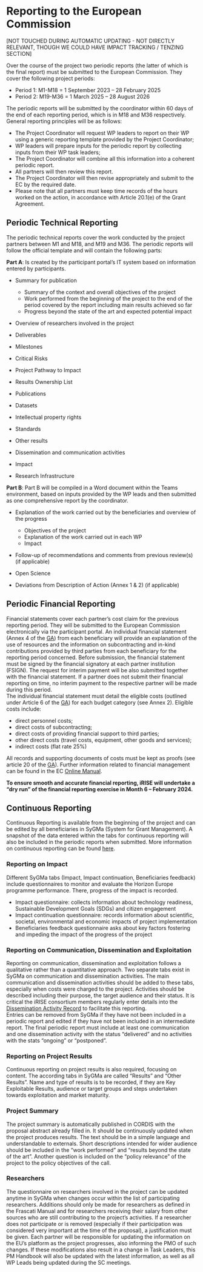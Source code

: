 # **Reporting to the European Commission**  

[NOT TOUCHED DURING AUTOMATIC UPDATING - NOT DIRECTLY RELEVANT, THOUGH WE COULD HAVE IMPACT TRACKING / TENZING SECTION]

Over the course of the project two periodic reports (the latter of which is the final report) must be submitted to the European Commission. They cover the following project periods:  

* Period 1: M1-M18 = 1 September 2023 – 28 February 2025  
* Period 2: M19-M36 = 1 March 2025 – 28 August 2026  

The periodic reports will be submitted by the coordinator within 60 days of the end of each reporting period, which is in M18 and M36 respectively.  
General reporting principles will be as follows:  

*	The Project Coordinator will request WP leaders to report on their WP using a generic reporting template provided by the Project Coordinator;  
*	WP leaders will prepare inputs for the periodic report by collecting inputs from their WP task leaders;  
*	The Project Coordinator will combine all this information into a coherent periodic report.  
*	All partners will then review this report.  
*	The Project Coordinator will then revise appropriately and submit to the EC by the required date.  
*	Please note that all partners must keep time records of the hours worked on the action, in accordance with Article 20.1(e) of the Grant Agreement.  

## Periodic Technical Reporting  

The periodic technical reports cover the work conducted by the project partners between M1 and M18, and M19 and M36. The periodic reports will follow the official template and will contain the following parts:  

**Part A**: Is created by the participant portal’s IT system based on information entered by participants.  

*	Summary for publication  

	+ Summary of the context and overall objectives of the project  
	+ Work performed from the beginning of the project to the end of the period covered by the report including main results achieved so far  
	+ Progress beyond the state of the art and expected potential impact  

*	Overview of researchers involved in the project  
*	Deliverables  
*	Milestones  
*	Critical Risks  
*	Project Pathway to Impact  
*	Results Ownership List  
*	Publications  
*	Datasets  
*	Intellectual property rights  
*	Standards  
*	Other results  
*	Dissemination and communication activities  
*	Impact  
*	Research Infrastructure 

**Part B**: Part B will be compiled in a Word document within the Teams environment, based on inputs provided by the WP leads and then submitted as one comprehensive report by the coordinator.  

* Explanation of the work carried out by the beneficiaries and overview of the progress  

  + Objectives of the project  
  + Explanation of the work carried out in each WP  
  + Impact  

*	Follow-up of recommendations and comments from previous review(s) (if applicable)  
*	Open Science  
*	Deviations from Description of Action (Annex 1 & 2) (if applicable) 

## Periodic Financial Reporting  

Financial statements cover each partner’s cost claim for the previous reporting period. They will be submitted to the European Commission electronically via the participant portal. An individual financial statement (Annex 4 of the [GA](https://charitede.sharepoint.com/:f:/r/sites/iRISE/Shared Documents/General/Grant Agreement/AMD-101094853-4_Nov2023?csf=1&web=1&e=IRbwUs)) from each beneficiary will provide an explanation of the use of resources and the information on subcontracting and in-kind contributions provided by third parties from each beneficiary for the reporting period concerned. Before submission, the financial statement must be signed by the financial signatory at each partner institution (FSIGN). The request for interim payment will be also submitted together with the financial statement. If a partner does not submit their financial reporting on time, no interim payment to the respective partner will be made during this period.  
The individual financial statement must detail the eligible costs (outlined under Article 6 of the [GA](https://charitede.sharepoint.com/:f:/r/sites/iRISE/Shared Documents/General/Grant Agreement/AMD-101094853-4_Nov2023?csf=1&web=1&e=IRbwUs)) for each budget category (see Annex 2). Eligible costs include: 

*	direct personnel costs;  
*	direct costs of subcontracting;  
*	direct costs of providing financial support to third parties;  
*	other direct costs (travel costs, equipment, other goods and services);  
*	indirect costs (flat rate 25%)  

All records and supporting documents of costs must be kept as proofs (see article 20 of the [GA](https://charitede.sharepoint.com/:f:/r/sites/iRISE/Shared Documents/General/Grant Agreement/AMD-101094853-4_Nov2023?csf=1&web=1&e=IRbwUs)). Further information related to financial management can be found in the EC [Online Manual](https://webgate.ec.europa.eu/funding-tenders-opportunities/display/OM/Online+Manual).  

**To ensure smooth and accurate financial reporting, iRISE will undertake a “dry run” of the financial reporting exercise in Month 6 – February 2024.**   

## Continuous Reporting

Continuous Reporting is available from the beginning of the project and can be edited by all beneficiaries in SyGMa (System for Grant Management). A snapshot of the data entered within the tabs for continuous reporting will also be included in the periodic reports when submitted. More information on continuous reporting can be found [here](https://webgate.ec.europa.eu/funding-tenders-opportunities/display/IT/Continuous+Reporting).

### Reporting on Impact

Different SyGMa tabs (Impact, Impact continuation, Beneficiaries feedback) include questionnaires to monitor and evaluate the Horizon Europe programme performance. There, progress of the impact is recorded.

*	Impact questionnaire: collects information about technology readiness, Sustainable Development Goals (SDGs) and citizen engagement
*	Impact continuation questionnaire: records information about scientific, societal, environmental and economic impacts of project implementation
*	Beneficiaries feedback questionnaire asks about key factors fostering and impeding the impact of the progress of the project

### Reporting on Communication, Dissemination and Exploitation

Reporting on communication, dissemination and exploitation follows a qualitative rather than a quantitative approach. Two separate tabs exist in SyGMa on communication and dissemination activities. The main communication and dissemination activities should be added to these tabs, especially when costs were charged to the project. Activities should be described including their purpose, the target audience and their status. It is critical the iRISE consortium members regularly enter details into the [Dissemination Activity Record](https://charitede.sharepoint.com/:x:/r/sites/iRISE/Shared Documents/WP6/iRISE Dissemination Activity Record.xlsx?d=w47a1cbfaa6c34ab5aee84a6dba643912&csf=1&web=1&e=9cfBaW) to facilitate this reporting.  
Entries can be removed from SyGMa if they have not been included in a periodic report and edited if they have not been included in an intermediate report. The final periodic report must include at least one communication and one dissemination activity with the status “delivered” and no activities with the stats “ongoing” or “postponed”.  

### Reporting on Project Results

Continuous reporting on project results is also required, focusing on content. The according tabs in SyGMa are called “Results” and “Other Results”. Name and type of results is to be recorded, if they are Key Exploitable Results, audience or target groups and steps undertaken towards exploitation and market maturity.

### Project Summary

The project summary is automatically published in CORDIS with the proposal abstract already filled in. It should be continuously updated when the project produces results. The text should be in a simple language and understandable to externals. Short descriptions intended for wider audience should be included in the “work performed” and “results beyond the state of the art”. Another question is included on the “policy relevance” of the project to the policy objectives of the call.

### Researchers

The questionnaire on researchers involved in the project can be updated anytime in SyGMa when changes occur within the list of participating researchers. Additions should only be made for researchers as defined in the Frascati Manual and for researchers receiving their salary from other sources who are still contributing to the project’s activities. If a researcher does not participate or is removed (especially if their participation was considered very important at the time of the proposal), a justification must be given. Each partner will be responsible for updating the information on the EU’s platform as the project progresses, also informing the PMO of such changes. If these modifications also result in a change in Task Leaders, this PM Handbook will also be updated with the latest information, as well as all WP Leads being updated during the SC meetings.
